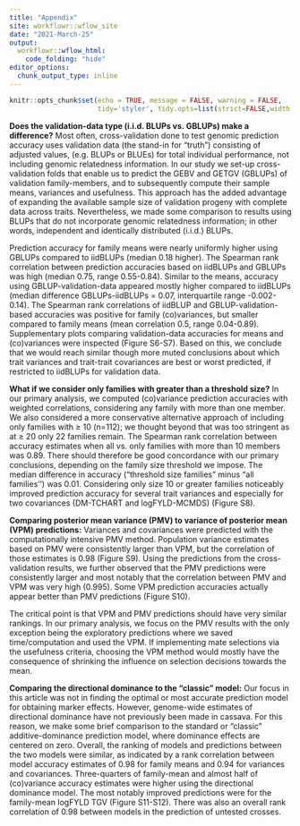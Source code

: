 ```yaml
---
title: "Appendix"
site: workflowr::wflow_site
date: "2021-March-25"
output: 
  workflowr::wflow_html:
    code_folding: "hide"
editor_options:
  chunk_output_type: inline
---
```


```r
knitr::opts_chunk$set(echo = TRUE, message = FALSE, warning = FALSE, 
                      tidy='styler', tidy.opts=list(strict=FALSE,width.cutoff=100), highlight=TRUE)
```

**Does the validation-data type (i.i.d. BLUPs vs. GBLUPs) make a difference?** Most often, cross-validation done to test genomic prediction accuracy uses validation data (the stand-in for "truth") consisting of adjusted values, (e.g. BLUPs or BLUEs) for total individual performance, not including genomic relatedness information. In our study we set-up cross-validation folds that enable us to predict the GEBV and GETGV (GBLUPs) of validation family-members, and to subsequently compute their sample means, variances and usefulness. This approach has the added advantage of expanding the available sample size of validation progeny with complete data across traits. Nevertheless, we made some comparison to results using BLUPs that do not incorporate genomic relatedness information; in other words, independent and identically distributed (i.i.d.) BLUPs.

Prediction accuracy for family means were nearly uniformly higher using GBLUPs compared to iidBLUPs (median 0.18 higher). The Spearman rank correlation between prediction accuracies based on iidBLUPs and GBLUPs was high (median 0.75, range 0.55-0.84). Similar to the means, accuracy using GBLUP-validation-data appeared mostly higher compared to iidBLUPs (median difference GBLUPs-iidBLUPs = 0.07, interquartile range -0.002-0.14). The Spearman rank correlations of iidBLUP and GBLUP-validation-based accuracies was positive for family (co)variances, but smaller compared to family means (mean correlation 0.5, range 0.04-0.89). Supplementary plots comparing validation-data accuracies for means and (co)variances were inspected (Figure S6-S7). Based on this, we conclude that we would reach similar though more muted conclusions about which trait variances and trait-trait covariances are best or worst predicted, if restricted to iidBLUPs for validation data.

**What if we consider only families with greater than a threshold size?** In our primary analysis, we computed (co)variance prediction accuracies with weighted correlations, considering any family with more than one member. We also considered a more conservative alternative approach of including only families with $\geq$ 10 (n=112); we thought beyond that was too stringent as at $\geq$ 20 only 22 families remain. The Spearman rank correlation between accuracy estimates when all vs. only families with more than 10 members was 0.89. There should therefore be good concordance with our primary conclusions, depending on the family size threshold we impose. The median difference in accuracy ("threshold size families" minus "all families'') was 0.01. Considering only size 10 or greater families noticeably improved prediction accuracy for several trait variances and especially for two covariances (DM-TCHART and logFYLD-MCMDS) (Figure S8).

**Comparing posterior mean variance (PMV) to variance of posterior mean (VPM) predictions:** Variances and covariances were predicted with the computationally intensive PMV method. Population variance estimates based on PMV were consistently larger than VPM, but the correlation of those estimates is 0.98 (Figure S9). Using the predictions from the cross-validation results, we further observed that the PMV predictions were consistently larger and most notably that the correlation between PMV and VPM was very high (0.995). Some VPM prediction accuracies actually appear better than PMV predictions (Figure S10).

The critical point is that VPM and PMV predictions should have very similar rankings. In our primary analysis, we focus on the PMV results with the only exception being the exploratory predictions where we saved time/computation and used the VPM. If implementing mate selections via the usefulness criteria, choosing the VPM method would mostly have the consequence of shrinking the influence on selection decisions towards the mean.

**Comparing the directional dominance to the "classic" model:** Our focus in this article was not in finding the optimal or most accurate prediction model for obtaining marker effects. However, genome-wide estimates of directional dominance have not previously been made in cassava. For this reason, we make some brief comparison to the standard or "classic" additive-dominance prediction model, where dominance effects are centered on zero. Overall, the ranking of models and predictions between the two models were similar, as indicated by a rank correlation between model accuracy estimates of 0.98 for family means and 0.94 for variances and covariances. Three-quarters of family-mean and almost half of (co)variance accuracy estimates were higher using the directional dominance model. The most notably improved predictions were for the family-mean logFYLD TGV (Figure S11-S12). There was also an overall rank correlation of 0.98 between models in the prediction of untested crosses.

